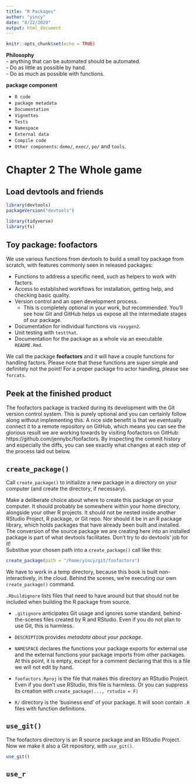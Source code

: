 ```yaml
---
title: "R Packages"
author: "yincy"
date: "8/22/2020"
output: html_document
---
```


```r
knitr::opts_chunk$set(echo = TRUE)
```


**Philosophy**  
- anything that can be automated should be automated.  
- Do as little as possible by hand.  
- Do as much as possible with functions.  


**package component**  

- `R code`  
- `package metadata`  
- `Documentation`  
- `Vignettes`  
- `Tests`  
- `Namespace`  
- `External data`  
- `Compile code`  
- `Other components`: `demo/`, `exec/`, `po/` and `tools`.  



# Chapter 2 The Whole game  
## Load devtools and friends  
```r
library(devtools)
packageVersion("devtools")

library(tidyverse)
library(fs)
```


## Toy package: foofactors  
We use various functions from devtools to build a small toy package from scratch, with features commonly seen in released packages:  

- Functions to address a specific need, such as helpers to work with factors.  
- Access to established workflows for installation, getting help, and checking basic quality.  
- Version control and an open development process.  
    + This is completely optional in your work, but recommended. You'll see how Git and GitHub helps us expose all the intermediate stages of our package.  
- Documentation for individual functions vis `roxygen2`.  
- Unit testing with `testthat`.  
- Documentation for the package as a whole via an executable `README.Rmd`.  

We call the package **foofactors** and it will have a couple functions for handling factors. Please note that these functions are super simple and definitely not the point! For a proper package fro actor handling, please see `forcats`.  


## Peek at the finished product  
The foofactors package is tracked during its development with the Git version control system. This is purely optional and you can certainly follow along without implementing this. A nice side benefit is that we eventually connect it to a remote repository on GitHub, which means you can see the glorious result we are working towards by visiting foofactors on GitHub: https://github.com/jennybc/foofactors. By inspecting the commit history and especially the diffs, you can see exactly what changes at each step of the process laid out below.  


## `create_package()`  
Call `create_package()` to initialize a new package in a directory on your computer (and create the directory, if necessary).  

Make a deliberate choice about where to create this package on your computer. It should probably be somewhere within your home directory, alongside your other R projects. It should not be nested inside another RStudio Project, R package, or Git repo. Nor should it be in an R package library, which holds packages that have already been built and installed. The conversion of the source package we are creating here into an installed package is part of what devtools facilitates. Don't try to do devtools' job for it!   
Substitue your chosen path into a `create_package()` call like this:  

```r
create_package(path = "/home/yincy/git/foofactors")
```

We have to work in a temp directory, because this book is built non-interactively, in the cloud. Behind the scenes, we're executing our own `create_package()` command.  


`.Rbuildignore` lists files that need to have around but that should not be included when building the R package from source.  

- `.gitignore` anticipates Git usage and ignores some standard, behind-the-scenes  files created by R and RStudio. Even if you do not plan to use Git, this is harmless.  

- `DESCRIPTION` provides *metadata about your package*.  

- `NAMESPACE` declares the functions your package exports for external use and the external functions your package imports from other packages. At this point, it is empty, except for a comment declaring that this is a file we will not edit by hand.  

- `foofactors.Rproj` is the file that makes this directory an RStudio Project. Even if you don't use RStudio, this file is harmless. Or you can suppress its creation with `create_package(..., rstudio = F)`  

- `R/` directory is the 'business end' of your package. It will soon contain `.R` files with function definitions.  


## `use_git()`  
The foofactors directory is an R source package and an RStudio Project. Now we make it also a Git repository, with `use_git()`.  

```r
use_git()
```


## `use_r`  





























